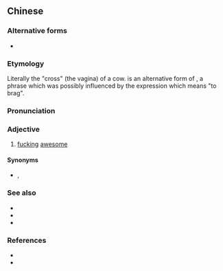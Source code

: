 ==Chinese==
{{zh-forms}}

===Alternative forms===
* {{zh-l|牛X}}

===Etymology===
Literally the "cross" (the vagina) of a cow. {{zh-l|牛叉}} is an alternative form of {{zh-l|牛逼|cow's cunt}}, a phrase which was possibly influenced by the expression {{zh-l|吹牛皮|chuī niúpí}} which means "to brag".

===Pronunciation===
{{zh-pron
|m=niúchā
|cat=a
}}

===Adjective===
{{zh-adj}}

# {{lb|zh|slang}} [[fucking]] [[awesome]]

====Synonyms====
* {{zh-l|牛逼}}, {{zh-l|牛屄}}

===See also===
* {{zh-l|傻逼}}
* {{zh-l|太強}}
* {{zh-l|酷比}}

===References===
* {{cite-web|url=http://www.nciku.com/|title=牛逼|work=Nciku|language=Mandarin/English|accessdate=2009-06-20}}
* {{pedialite|Mandarin slang|lang=en}}